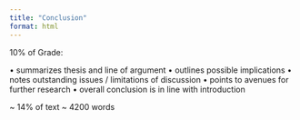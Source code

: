 ```yaml
---
title: "Conclusion"
format: html
---
```


10% of Grade:

• summarizes thesis and line of argument 
• outlines possible implications
• notes outstanding issues / limitations of discussion
• points to avenues for further research
• overall conclusion is in line with introduction

~ 14% of text ~ 4200 words